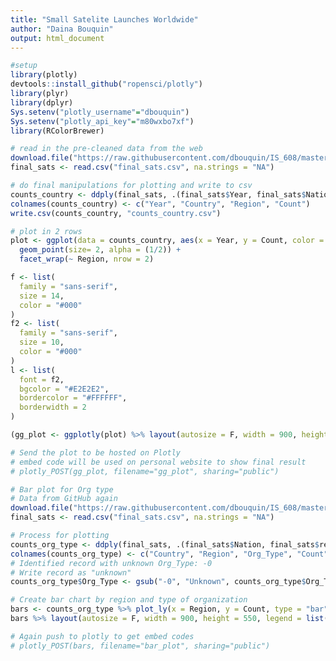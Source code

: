 ```yaml
---
title: "Small Satelite Launches Worldwide"
author: "Daina Bouquin"
output: html_document
---
```


```r
#setup
library(plotly)
devtools::install_github("ropensci/plotly")
library(plyr)
library(dplyr)
Sys.setenv("plotly_username"="dbouquin")
Sys.setenv("plotly_api_key"="m80wxbo7xf")
library(RColorBrewer)

# read in the pre-cleaned data from the web
download.file("https://raw.githubusercontent.com/dbouquin/IS_608/master/NanosatDB_munging/final_sats.csv", "final_sats.csv", method="curl")
final_sats <- read.csv("final_sats.csv", na.strings = "NA")

# do final manipulations for plotting and write to csv
counts_country <- ddply(final_sats, .(final_sats$Year, final_sats$Nation, final_sats$region), nrow)
colnames(counts_country) <- c("Year", "Country", "Region", "Count")
write.csv(counts_country, "counts_country.csv")

# plot in 2 rows
plot <- ggplot(data = counts_country, aes(x = Year, y = Count, color = Region, text = paste("country:", Country))) +
  geom_point(size= 2, alpha = (1/2)) + 
  facet_wrap(~ Region, nrow = 2)

f <- list(
  family = "sans-serif",
  size = 14,
  color = "#000"
)
f2 <- list(
  family = "sans-serif",
  size = 10,
  color = "#000"
)
l <- list(
  font = f2,
  bgcolor = "#E2E2E2",
  bordercolor = "#FFFFFF",
  borderwidth = 2
)
```
```r
(gg_plot <- ggplotly(plot) %>% layout(autosize = F, width = 900, height = 550, legend = l) %>% layout(xaxis = f, yaxis = f))
```
```r
# Send the plot to be hosted on Plotly 
# embed code will be used on personal website to show final result
# plotly_POST(gg_plot, filename="gg_plot", sharing="public")
```

```r
# Bar plot for Org type
# Data from GitHub again
download.file("https://raw.githubusercontent.com/dbouquin/IS_608/master/NanosatDB_munging/final_sats.csv", "final_sats.csv", method="curl")
final_sats <- read.csv("final_sats.csv", na.strings = "NA")

# Process for plotting
counts_org_type <- ddply(final_sats, .(final_sats$Nation, final_sats$region, final_sats$Organization_Type), nrow)
colnames(counts_org_type) <- c("Country", "Region", "Org_Type", "Count")
# Identified record with unknown Org_Type: -0 
# Write record as "unknown"
counts_org_type$Org_Type <- gsub("-0", "Unknown", counts_org_type$Org_Type)
```
```r
# Create bar chart by region and type of organization
bars <- counts_org_type %>% plot_ly(x = Region, y = Count, type = "bar", color = Org_Type, colors = "Paired", text = paste(Org_Type,":", Count), hoverinfo = "text")
bars %>% layout(autosize = F, width = 900, height = 550, legend = list(x = .8, y = .6)) %>% layout(xaxis = f, yaxis = f)
```
```r
# Again push to plotly to get embed codes
# plotly_POST(bars, filename="bar_plot", sharing="public")
```
